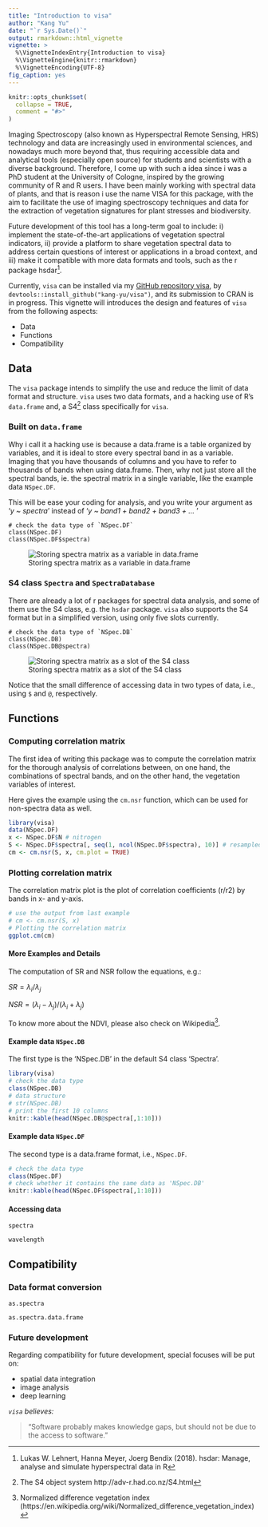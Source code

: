 ```yaml
---
title: "Introduction to visa"
author: "Kang Yu"
date: "`r Sys.Date()`"
output: rmarkdown::html_vignette 
vignette: >
  %\VignetteIndexEntry{Introduction to visa}
  %\VignetteEngine{knitr::rmarkdown}
  %\VignetteEncoding{UTF-8}
fig_caption: yes
---
```


```r
knitr::opts_chunk$set(
  collapse = TRUE,
  comment = "#>"
)
```

Imaging Spectroscopy (also known as Hyperspectral Remote Sensing, HRS) technology and data are increasingly used in environmental sciences, and nowadays much more beyond that, thus requiring accessible data and analytical tools (especially open source) for students and scientists with a diverse background. Therefore, I come up with such a idea since i was a PhD student at the University of Cologne, inspired by the growing community of R and R users. I have been mainly working with spectral data of plants, and that is reason i use the name VISA for this package, with the aim to facilitate the use of imaging spectroscopy techniques and data for the extraction of vegetation signatures for plant stresses and biodiversity.

Future development of this tool has a long-term goal to include: i) implement the state-of-the-art applications of vegetation spectral indicators, ii) provide a platform to share vegetation spectral data to address certain questions of interest or applications in a broad context, and iii) make it compatible with more data formats and tools, such as the r package hsdar^[ Lukas W. Lehnert, Hanna Meyer, Joerg Bendix (2018). hsdar: Manage, analyse and simulate hyperspectral data in R].

Currently, `visa` can be installed via my [GitHub repository visa](https://github.com/kang-yu/visa), by `devtools::install_github("kang-yu/visa")`, and its submission to CRAN is in progress. This vignette will introduces the design and features of `visa` from the following aspects:

- Data
- Functions 
- Compatibility 


## Data 

The `visa` package intends to simplify the use and reduce the limit of data format and structure. `visa` uses two data formats, and a hacking use of R's `data.frame` and, a S4^[The S4 object system http://adv-r.had.co.nz/S4.html] class specifically for `visa`.

### Built on `data.frame`

Why i call it a hacking use is because a data.frame is a table organized by variables, and it is ideal to store every spectral band in as a variable. Imaging that you have thousands of columns and you have to refer to thousands of bands when using data.frame. Then, why not just store all the spectral bands, ie. the spectral matrix in a single variable, like the example data `NSpec.DF`. 

This will be ease your coding for analysis, and you write your argument as '*y ~ spectra*' instead of '*y ~ band1 + band2 + band3 + ... *' 
```
# check the data type of `NSpec.DF`
class(NSpec.DF) 
class(NSpec.DF$spectra) 
```
![Storing spectra matrix as a variable in data.frame](visa-df.PNG)

### S4 class `Spectra` and `SpectraDatabase`

There are already a lot of r packages for spectral data analysis, and some of them use the S4 class, e.g. the `hsdar` package. `visa` also supports the S4 format but in a simplified version, using only five slots currently. 

```
# check the data type of `NSpec.DB`
class(NSpec.DB) 
class(NSpec.DB@spectra) 
```
![Storing spectra matrix as a slot of the S4 class](visa-db.PNG)

Notice that the small difference of accessing data in two types of data, i.e., using `$` and `@`, respectively.  

## Functions 
### Computing correlation matrix

The first idea of writing this package was to compute the correlation matrix for the thorough analysis of correlations between, on one hand, the combinations of spectral bands, and on the other hand, the vegetation variables of interest. 

Here gives the example using the `cm.nsr` function, which can be used for non-spectra data as well.

```r
library(visa)
data(NSpec.DF)
x <- NSpec.DF$N # nitrogen
S <- NSpec.DF$spectra[, seq(1, ncol(NSpec.DF$spectra), 10)] # resampled to 10 nm steps
cm <- cm.nsr(S, x, cm.plot = TRUE)
```


### Plotting correlation matrix

The correlation matrix plot is the plot of correlation coefficients (r/r2) by bands in x- and y-axis. 

```r
# use the output from last example
# cm <- cm.nsr(S, x)
# Plotting the correlation matrix
ggplot.cm(cm)

```


#### More Examples and Details

The computation of SR and NSR follow the equations, e.g.:

$SR = \lambda_i / \lambda_j$

$NSR = (\lambda_i - \lambda_j)/(\lambda_i + \lambda_j)$

To know more about the NDVI, please also check on Wikipedia^[Normalized difference vegetation index (https://en.wikipedia.org/wiki/Normalized_difference_vegetation_index)].


#### Example data `NSpec.DB`

 The first type is the 'NSpec.DB' in the default S4 class 'Spectra'.

```r
library(visa)
# check the data type
class(NSpec.DB) 
# data structure
# str(NSpec.DB)
# print the first 10 columns
knitr::kable(head(NSpec.DB@spectra[,1:10]))
```

#### Example data `NSpec.DF`

The second type is a data.frame format, i.e., `NSpec.DF`.

```r
# check the data type
class(NSpec.DF) 
# check whether it contains the same data as 'NSpec.DB'
knitr::kable(head(NSpec.DF$spectra[,1:10]))
```

#### Accessing data 

`spectra`

`wavelength`

## Compatibility
### Data format conversion

`as.spectra`

`as.spectra.data.frame`


### Future development
Regarding compatibility for future development, special focuses will be put on:

- spatial data integration
- image analysis
- deep learning




*`visa` believes:*

> "Software probably makes knowledge gaps, but should not be due to the access to software."
